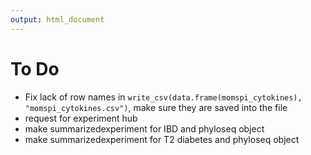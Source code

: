 ```yaml
---
output: html_document
---
```


# To Do

- Fix lack of row names in `write_csv(data.frame(momspi_cytokines), "momspi_cytokines.csv")`, make sure they are saved into the file
- request for experiment hub
- make summarizedexperiment for IBD and phyloseq object
- make summarizedexperiment for T2 diabetes and phyloseq object
